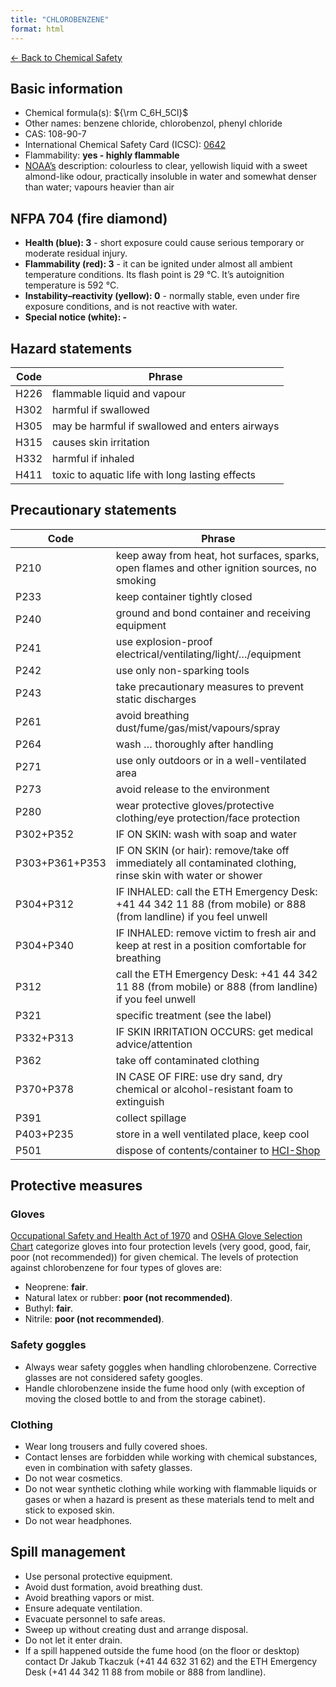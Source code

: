 ```yaml
---
title: "CHLOROBENZENE"
format: html
---
```


[← Back to Chemical Safety](../chemical-safety.qmd)


## Basic information
- Chemical formula(s): ${\rm C_6H_5Cl}$
- Other names: benzene chloride, chlorobenzol, phenyl chloride
- CAS: 108-90-7
- International Chemical Safety Card (ICSC): [0642](https://www.inchem.org/documents/icsc/icsc/eics0642.htm)
- Flammability: **yes - highly flammable**
- [NOAA's](https://cameochemicals.noaa.gov/chemical/2877) description: colourless to clear, yellowish liquid with a sweet almond-like odour, practically insoluble in water and somewhat denser than water; vapours heavier than air

## NFPA 704 (fire diamond)
- **Health (blue): 3** - short exposure could cause serious temporary or moderate residual injury.
- **Flammability (red): 3** - it can be ignited under almost all ambient temperature conditions. Its flash point is 29 °C. It's autoignition temperature is 592 °C.
- **Instability–reactivity (yellow): 0** - normally stable, even under fire exposure conditions, and is not reactive with water.
- **Special notice (white): -**

## Hazard statements
| Code | Phrase                                          |
| ---- | ----------------------------------------------- |
| H226 | flammable liquid and vapour                     |
| H302 | harmful if swallowed                            |
| H305 | may be harmful if swallowed and enters airways  |
| H315 | causes skin irritation                          |
| H332 | harmful if inhaled                              |
| H411 | toxic to aquatic life with long lasting effects |

## Precautionary statements
| Code           | Phrase                                                                                                            |
| -------------- | ----------------------------------------------------------------------------------------------------------------- |
| P210           | keep away from heat, hot surfaces, sparks, open flames and other ignition sources, no smoking                     |
| P233           | keep container tightly closed                                                                                     |
| P240           | ground and bond container and receiving equipment                                                                 |
| P241           | use explosion-proof electrical/ventilating/light/.../equipment                                                    |
| P242           | use only non-sparking tools                                                                                       |
| P243           | take precautionary measures to prevent static discharges                                                          |
| P261           | avoid breathing dust/fume/gas/mist/vapours/spray                                                                  |
| P264           | wash ... thoroughly after handling                                                                                |
| P271           | use only outdoors or in a well-ventilated area                                                                    |
| P273           | avoid release to the environment                                                                                  |
| P280           | wear protective gloves/protective clothing/eye protection/face protection                                         |
| P302+P352      | IF ON SKIN: wash with soap and water                                                                              |
| P303+P361+P353 | IF ON SKIN (or hair): remove/take off immediately all contaminated clothing, rinse skin with water or shower      |
| P304+P312      | IF INHALED: call the ETH Emergency Desk: +41 44 342 11 88 (from mobile) or 888 (from landline) if you feel unwell |
| P304+P340      | IF INHALED: remove victim to fresh air and keep at rest in a position comfortable for breathing                   |
| P312           | call the ETH Emergency Desk: +41 44 342 11 88 (from mobile) or 888 (from landline) if you feel unwell             |
| P321           | specific treatment (see the label)                                                                                |
| P332+P313      | IF SKIN IRRITATION OCCURS: get medical advice/attention                                                           |
| P362           | take off contaminated clothing                                                                                    |
| P370+P378      | IN CASE OF FIRE: use dry sand, dry chemical or alcohol-resistant foam to extinguish                               |
| P391           | collect spillage                                                                                                  |
| P403+P235      | store in a well ventilated place, keep cool                                                                       |
| P501           | dispose of contents/container to [HCI-Shop](https://hci-shop.ethz.ch/en/)                                         |

## Protective measures

### Gloves
[Occupational Safety and Health Act of 1970](https://www.osha.gov/sites/default/files/publications/osha3151.pdf) and [OSHA Glove Selection Chart](https://safety.fsu.edu/safety_manual/OSHA%20Glove%20Selection%20Chart.pdf) categorize gloves into four protection levels (very good, good, fair, poor (not recommended)) for given chemical. The levels of protection against chlorobenzene for four types of gloves are:

- Neoprene: **fair**.
- Natural latex or rubber: **poor (not recommended)**.
- Buthyl: **fair**.
- Nitrile: **poor (not recommended)**.

### Safety goggles
- Always wear safety goggles when handling chlorobenzene. Corrective glasses are not considered safety googles.
- Handle chlorobenzene inside the fume hood only (with exception of moving the closed bottle to and from the storage cabinet).

### Clothing
- Wear long trousers and fully covered shoes.
- Contact lenses are forbidden while working with chemical substances, even in combination with safety glasses.
- Do not wear cosmetics.
- Do not wear synthetic clothing while working with flammable liquids or gases or when a hazard is present as these materials tend to melt and stick to exposed skin.
- Do not wear headphones.

## Spill management
- Use personal protective equipment.
- Avoid dust formation, avoid breathing dust.
- Avoid breathing vapors or mist.
- Ensure adequate ventilation.
- Evacuate personnel to safe areas.
- Sweep up without creating dust and arrange disposal.
- Do not let it enter drain.
- If a spill happened outside the fume hood (on the floor or desktop) contact Dr Jakub Tkaczuk (+41 44 632 31 62) and the ETH Emergency Desk (+41 44 342 11 88 from mobile or 888 from landline).
